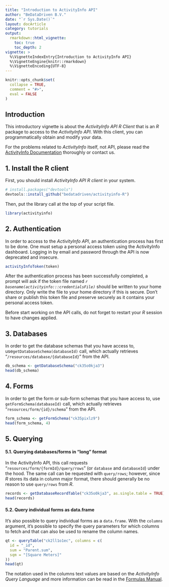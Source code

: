 ```yaml
---
title: "Introduction to ActivityInfo API"
author: "BeDataDriven B.V."
date: "`r Sys.Date()`"
layout: docArticle
category: tutorials
output:
  rmarkdown::html_vignette:
    toc: true
    toc_depth: 2
vignette: >
  %\VignetteIndexEntry{Introduction to ActivityInfo API}
  %\VignetteEngine{knitr::rmarkdown}
  %\VignetteEncoding{UTF-8}
---
```


```r
knitr::opts_chunk$set(
  collapse = TRUE,
  comment = "#>",
  eval = FALSE
)
```

## Introduction

This introductory vignette is about the *ActivityInfo API R Client* that is an *R* package to access 
to the *ActivityInfo API*. 
With this client, you can programmatically obtain and modify your data.

For the problems related to *ActivityInfo* itself, not API, please read the
[ActivityInfo Documentation](https://www.activityinfo.org/support/docs/index.html) thoroughly or contact us.

## 1. Install the R client

First, you should install *ActivityInfo API R client* in your system.

```r
# install.packages("devtools")
devtools::install_github("bedatadriven/activityinfo-R")
```

Then, put the library call at the top of your script file.

```r
library(activityinfo)
```

## 2. Authentication

In order to access to the *ActivityInfo API*, an authentication process has first to be done. One must setup a personal access token using the ActivityInfo dashboard. Logging in by email and password through the API is now deprecated and insecure.

```r
activityInfoToken(token)
```

After the authentication process has been successfully completed, a prompt will ask if the token file named *`r basename(activityinfo:::credentialsFile)`* should be written to your home directory. Only write the file to your home directory if this is secure. Don't share or publish this token file and preserve securely as it contains your personal access token.

Before start working on the API calls, do not forget to restart your *R* session to have changes applied.

## 3. Databases

In order to get the database schemas that you have access to, use`getDatabaseSchema(databaseId)` call, which actually retrieves "`/resources/database/{databaseId}`" from the API.

```r
db_schema <- getDatabaseSchema("ck35o0kja3")
head(db_schema)
```

## 4. Forms

In order to get the form or sub-form schemas that you have access to, use `getFormSchema(databaseId)` call, which actually retrieves "`resources/form/{id}/schema`" from the API.

```r
form_schema <- getFormSchema("ck35pixlz9")
head(form_schema, 4)
```

## 5. Querying

#### 5.1. Querying databases/forms in "long" format 

In the ActivityInfo API, this call requests "`resources/form/{formId}/query/rows`" (or `database` and `databaseId`) under the hood. The same call can be requested with `query/rows`; however, since *R* stores its data in column major format, there should generally be no reason to use `query/rows` from *R*.

```r
records <- getDatabaseRecordTable("ck35o0kja3", as.single.table = TRUE)
head(records)
```

#### 5.2. Query individual forms as data.frame

It's also possible to query individual forms as a `data.frame`. With the `columns` argument, it's possible to specify the query parameters for which columns to fetch and that can also be used to rename the column names.

```r
qt <- queryTable("ck2ll1o1ec", columns = c(
  id = "_id",
  sum = "Parent.sum",
  sqm = "[Square Meters]"
))
head(qt)
```

The notation used in the columns text values are based on the *ActivityInfo Query Language* and more information can be read in the [Formulas Manual](https://www.activityinfo.org/support/docs/m/77022/index.html).

